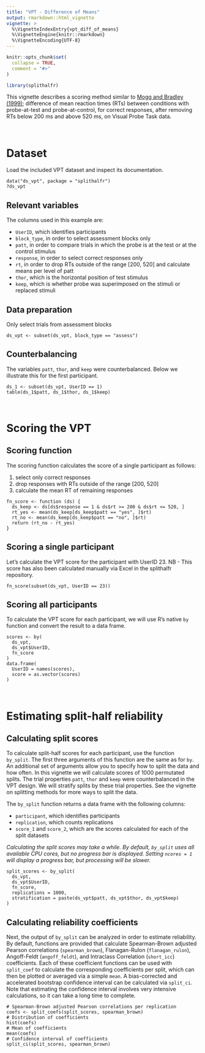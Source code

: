 ---
title: "VPT - Difference of Means"
output: rmarkdown::html_vignette
vignette: >
  %\VignetteIndexEntry{vpt_diff_of_means}
  %\VignetteEngine{knitr::rmarkdown}
  %\VignetteEncoding{UTF-8}
---

```{r, include = FALSE}
knitr::opts_chunk$set(
  collapse = TRUE,
  comment = "#>"
)
```

```{r setup}
library(splithalfr)
```
This vignette describes a scoring method similar to [Mogg and Bradley (1999)](https://doi.org/10.1080/026999399379050);
difference of mean reaction times (RTs) between conditions with probe-at-test and probe-at-control, for correct responses, after removing RTs below 200 ms and above 520 ms, on Visual Probe Task data.

<br />

# Dataset
Load the included VPT dataset and inspect its documentation.
```
data("ds_vpt", package = "splithalfr")
?ds_vpt
```
## Relevant variables
The columns used in this example are:

* `UserID`, which identifies participants
* `block_type`, in order to select assessment blocks only
* `patt`, in order to compare trials in which the probe is at the test or at the control stimulus
* `response`, in order to select correct responses only
* `rt`, in order to drop RTs outside of the range [200, 520] and calculate means per level of patt
* `thor`, which is the horizontal position of test stimulus
* `keep`, which is whether probe was superimposed on the stimuli or replaced stimuli

## Data preparation
Only select trials from assessment blocks
```
ds_vpt <- subset(ds_vpt, block_type == "assess")
```

## Counterbalancing
The variables `patt`, `thor`, and `keep` were counterbalanced. Below we illustrate this for the first participant.
```
ds_1 <- subset(ds_vpt, UserID == 1)
table(ds_1$patt, ds_1$thor, ds_1$keep)
```

<br />

# Scoring the VPT

## Scoring function

The scoring function calculates the score of a single participant as follows:

1. select only correct responses
2. drop responses with RTs outside of the range [200, 520]
3. calculate the mean RT of remaining responses

```
fn_score <- function (ds) {
  ds_keep <- ds[ds$response == 1 & ds$rt >= 200 & ds$rt <= 520, ]
  rt_yes <- mean(ds_keep[ds_keep$patt == "yes", ]$rt)
  rt_no <- mean(ds_keep[ds_keep$patt == "no", ]$rt)
  return (rt_no - rt_yes)
}
```

## Scoring a single participant
Let's calculate the VPT score for the participant with UserID 23. NB - This score has also been calculated manually via Excel in the splithalfr repository.
```
fn_score(subset(ds_vpt, UserID == 23))
```

## Scoring all participants
To calculate the VPT score for each participant, we will use R's native `by` function and convert the result to a data frame.
```
scores <- by(
  ds_vpt,
  ds_vpt$UserID,
  fn_score
)
data.frame(
  UserID = names(scores),
  score = as.vector(scores)
)
```

<br />

# Estimating split-half reliability

## Calculating split scores
To calculate split-half scores for each participant, use the function `by_split`. The first three arguments of this function are the same as for `by`. An additional set of arguments allow you to specify how to split the data and how often. In this vignette we will calculate scores of 1000 permutated splits. The trial properties `patt`, `thor` and `keep` were counterbalanced in the VPT design. We will stratify splits by these trial properties. See the vignette on splitting methods for more ways to split the data.

The `by_split` function returns a data frame with the following columns:

* `participant`, which identifies participants
* `replication`, which counts replications
* `score_1` and `score_2`, which are the scores calculated for each of the split datasets

*Calculating the split scores may take a while. By default, `by_split` uses all available CPU cores, but no progress bar is displayed. Setting `ncores = 1` will display a progress bar, but processing will be slower.*

```
split_scores <- by_split(
  ds_vpt,
  ds_vpt$UserID,
  fn_score,
  replications = 1000,
  stratification = paste(ds_vpt$patt, ds_vpt$thor, ds_vpt$keep)
)
```

## Calculating reliability coefficients
Next, the output of `by_split` can be analyzed in order to estimate reliability. By default, functions are provided that calculate Spearman-Brown adjusted Pearson correlations (`spearman_brown`), Flanagan-Rulon (`flanagan_rulon`), Angoff-Feldt (`angoff_feldt`), and Intraclass Correlation (`short_icc`) coefficients. Each of these coefficient functions can be used with `split_coef` to calculate the corresponding coefficients per split, which can then be plotted or averaged via a simple `mean`. A bias-corrected and accelerated bootstrap confidence interval can be calculated via `split_ci`. Note that estimating the confidence interval involves very intensive calculations, so it can take a long time to complete.

```
# Spearman-Brown adjusted Pearson correlations per replication
coefs <- split_coefs(split_scores, spearman_brown)
# Distribution of coefficients
hist(coefs)
# Mean of coefficients
mean(coefs)
# Confidence interval of coefficients
split_ci(split_scores, spearman_brown)
```
